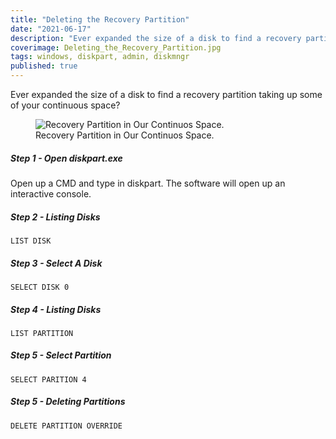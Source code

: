 ```yaml
---
title: "Deleting the Recovery Partition"
date: "2021-06-17"
description: "Ever expanded the size of a disk to find a recovery partition taking up some of your continuous space?"
coverimage: Deleting_the_Recovery_Partition.jpg
tags: windows, diskpart, admin, diskmngr
published: true
---
```

Ever expanded the size of a disk to find a recovery partition taking up some of your continuous space?

<figure class="figure text-center col-xs-12 col-sm-12 col-lg-12">
<img src="ccf2a991-55e3-4555-8b2d-19bc63b297fb.png" class="figure-img img-fluid border border-1 border-dark" alt="Recovery Partition in Our Continuos Space.">
<figcaption class="figure-caption text-center fw-normal text-dark">Recovery Partition in Our Continuos Space.</figcaption>
</figure>

<h5 class="step">Step 1 - Open diskpart.exe</h5>

Open up a CMD and type in diskpart. The software will open up an interactive console. 

<h5 class="step">Step 2 - Listing Disks</h5>

```
LIST DISK
```

<h5 class="step">Step 3 - Select A Disk</h5>

```
SELECT DISK 0
```

<h5 class="step">Step 4 - Listing Disks</h5>

```
LIST PARTITION
```

<h5 class="step">Step 5 - Select Partition</h5>

```
SELECT PARITION 4
```

<h5 class="step">Step 5 - Deleting Partitions</h5>

```
DELETE PARTITION OVERRIDE
```